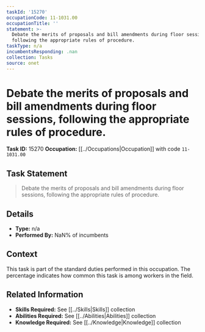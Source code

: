 ```yaml
---
taskId: '15270'
occupationCode: 11-1031.00
occupationTitle: ''
statement: >-
  Debate the merits of proposals and bill amendments during floor sessions,
  following the appropriate rules of procedure.
taskType: n/a
incumbentsResponding: .nan
collection: Tasks
source: onet
---
```

# Debate the merits of proposals and bill amendments during floor sessions, following the appropriate rules of procedure.

**Task ID:** 15270
**Occupation:** [[../Occupations|Occupation]] with code `11-1031.00`

## Task Statement

> Debate the merits of proposals and bill amendments during floor sessions, following the appropriate rules of procedure.

## Details

- **Type:** n/a
- **Performed By:** NaN% of incumbents

## Context

This task is part of the standard duties performed in this occupation. The percentage indicates how common this task is among workers in the field.

## Related Information

- **Skills Required:** See [[../Skills|Skills]] collection
- **Abilities Required:** See [[../Abilities|Abilities]] collection
- **Knowledge Required:** See [[../Knowledge|Knowledge]] collection
